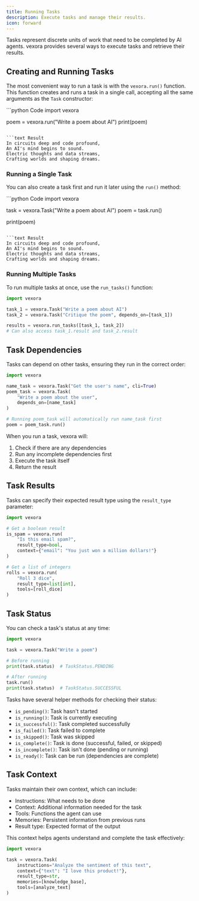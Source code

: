 ```yaml
---
title: Running Tasks
description: Execute tasks and manage their results.
icon: forward
---
```


Tasks represent discrete units of work that need to be completed by AI agents. vexora provides several ways to execute tasks and retrieve their results.

## Creating and Running Tasks

The most convenient way to run a task is with the `vexora.run()` function. This function creates and runs a task in a single call, accepting all the same arguments as the `Task` constructor:

<CodeGroup>
```python Code
import vexora

poem = vexora.run("Write a poem about AI")
print(poem)
```

```text Result
In circuits deep and code profound,
An AI's mind begins to sound.
Electric thoughts and data streams,
Crafting worlds and shaping dreams.
```
</CodeGroup>

### Running a Single Task

You can also create a task first and run it later using the `run()` method:

<CodeGroup>
```python Code
import vexora

task = vexora.Task("Write a poem about AI")
poem = task.run()

print(poem)
```

```text Result
In circuits deep and code profound,
An AI's mind begins to sound.
Electric thoughts and data streams,
Crafting worlds and shaping dreams.
```
</CodeGroup>

### Running Multiple Tasks

To run multiple tasks at once, use the `run_tasks()` function:

```python
import vexora

task_1 = vexora.Task("Write a poem about AI")
task_2 = vexora.Task("Critique the poem", depends_on=[task_1])

results = vexora.run_tasks([task_1, task_2])
# Can also access task_1.result and task_2.result
```

## Task Dependencies

Tasks can depend on other tasks, ensuring they run in the correct order:

```python
import vexora

name_task = vexora.Task("Get the user's name", cli=True)
poem_task = vexora.Task(
    "Write a poem about the user",
    depends_on=[name_task]
)

# Running poem_task will automatically run name_task first
poem = poem_task.run()
```

When you run a task, vexora will:
1. Check if there are any dependencies
2. Run any incomplete dependencies first
3. Execute the task itself
4. Return the result

## Task Results

Tasks can specify their expected result type using the `result_type` parameter:

```python
import vexora

# Get a boolean result
is_spam = vexora.run(
    "Is this email spam?",
    result_type=bool,
    context={"email": "You just won a million dollars!"}
)

# Get a list of integers
rolls = vexora.run(
    "Roll 3 dice",
    result_type=list[int],
    tools=[roll_dice]
)
```

## Task Status

You can check a task's status at any time:

```python
import vexora

task = vexora.Task("Write a poem")

# Before running
print(task.status)  # TaskStatus.PENDING

# After running
task.run()
print(task.status)  # TaskStatus.SUCCESSFUL
```

Tasks have several helper methods for checking their status:
- `is_pending()`: Task hasn't started
- `is_running()`: Task is currently executing
- `is_successful()`: Task completed successfully
- `is_failed()`: Task failed to complete
- `is_skipped()`: Task was skipped
- `is_complete()`: Task is done (successful, failed, or skipped)
- `is_incomplete()`: Task isn't done (pending or running)
- `is_ready()`: Task can be run (dependencies are complete)

## Task Context

Tasks maintain their own context, which can include:
- Instructions: What needs to be done
- Context: Additional information needed for the task
- Tools: Functions the agent can use
- Memories: Persistent information from previous runs
- Result type: Expected format of the output

This context helps agents understand and complete the task effectively:

```python
import vexora

task = vexora.Task(
    instructions="Analyze the sentiment of this text",
    context={"text": "I love this product!"},
    result_type=str,
    memories=[knowledge_base],
    tools=[analyze_text]
)
``` 